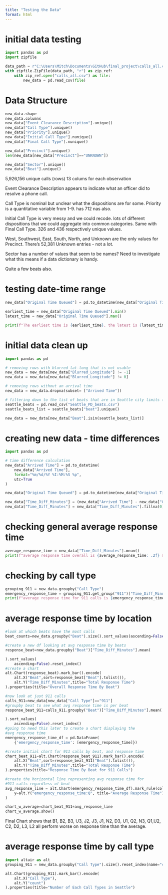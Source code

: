 ```yaml
---
title: "Testing the Data"
format: html
---
```


# initial data testing
```python
import pandas as pd
import zipfile

data_path = r"C:\Users\Mitch\Documents\GitHub\final_project\calls_all.csv.zip"
with zipfile.ZipFile(data_path, "r") as zip_ref:
    with zip_ref.open("calls_all.csv") as file:
        new_data = pd.read_csv(file)
```

# Data Structure
```python
new_data.shape
new_data.columns
new_data["Event Clearance Description"].unique()
new_data["Call Type"].unique()
new_data["Priority"].unique()
new_data["Initial Call Type"].nunique()
new_data["Final Call Type"].nunique()

new_data["Precinct"].unique()
len(new_data[new_data["Precinct"]=="UNKNOWN"])

new_data["Sector"].unique()
new_data["Beat"].unique()

```

5,926,156 unique calls (rows)
13 colums for each observation

Event Clearance Description appears to indicate what an officer did to resolve a phone call.

Call Type is nominal but unclear what the dispositions are for some.
Priority is a quantitative variable from 1-9. has 712 nas also.

Initial Call Type is very messy and we could recode. lots of different dispositions that we could aggregate into common categories. Same with Final Call Type. 326 and 436 respectively unique values.

West, Southwest, East, South, North, and Unknown are the only values for Precinct. There's 52,381 Unknown entries - not a lot.

Sector has a number of values that seem to be names? Need to investigate what this means if a data dictionary is handy.

Quite a few beats also.


# testing date-time range
```python
new_data["Original Time Queued"] = pd.to_datetime(new_data["Original Time Queued"])

earliest_time = new_data["Original Time Queued"].min()
latest_time = new_data["Original Time Queued"].max()

print(f"The earliest time is {earliest_time}, the latest is {latest_time}")
```

# initial data clean up
```python
import pandas as pd

# removing rows with blurred lat-long that is not usable
new_data = new_data[new_data["Blurred_Longitude"] != -1]
new_data = new_data[new_data["Blurred_Longitude"] != 0]

# removing rows without an arrival time
new_data = new_data.dropna(subset= ["Arrived Time"])

# filtering down to the list of beats that are in Seattle city limits (per their website)
seattle_beats = pd.read_csv("Seattle_PD_beats.csv")
seattle_beats_list = seattle_beats["beat"].unique()

new_data = new_data[new_data["Beat"].isin(seattle_beats_list)]
```

# creating new data - time differences
```python
import pandas as pd

# time difference calculation
new_data["Arrived Time"] = pd.to_datetime(
    new_data["Arrived Time"], 
    format="%m/%d/%Y %I:%M:%S %p", 
    utc=True
)

new_data["Original Time Queued"] = pd.to_datetime(new_data["Original Time Queued"], format="%m/%d/%Y %I:%M:%S %p", utc= True)

new_data["Time_Diff_Minutes"] = (new_data["Arrived Time"] - new_data["Original Time Queued"]).dt.total_seconds()/60
new_data["Time_Diff_Minutes"] = new_data["Time_Diff_Minutes"].fillna(0)
```

# checking general average response time
```python
average_response_time = new_data["Time_Diff_Minutes"].mean()
print(f"average response time overall is {average_response_time: .2f} minutes")
```

# checking by call type
```python
grouping_911 = new_data.groupby("Call Type")
emergency_response_time = grouping_911.get_group("911")["Time_Diff_Minutes"].mean()
print(f"average response time for 911 calls is {emergency_response_time: .2f} minutes")
```

# average response time by location

```python
#look at which beats have the most calls
beat_counts=new_data.groupby("Beat").size().sort_values(ascending=False).reset_index(name="count")

#create a new df looking at avg response time by beats
response_beat=new_data.groupby("Beat")["Time_Diff_Minutes"].mean(

).sort_values(
    ascending=False).reset_index()
#create a chart
alt.Chart(response_beat).mark_bar().encode(
    alt.X("Beat",sort=response_beat["Beat"].tolist()),
    alt.Y("Time_Diff_Minutes",title="Total Response Time")
).properties(title="Overall Response Time By Beat")

#now look at just 911 calls
calls_911=new_data[new_data["Call Type"]=="911"]
#groupby beat to see what avg response time is per beat
response_beat_911=calls_911.groupby("Beat")["Time_Diff_Minutes"].mean(

).sort_values(
    ascending=False).reset_index()
#going to need this later to create a chart displaying the 
#avg response time
emergency_response_time_df = pd.DataFrame(
    {'emergency_response_time': [emergency_response_time]})

#create initial chart for 911 calls by beat, and response time
chart_beat_911=alt.Chart(response_beat_911).mark_bar().encode(
    alt.X("Beat",sort=response_beat_911["Beat"].tolist()),
    alt.Y("Time_Diff_Minutes",title="Total Response Time")
).properties(title="Response Time By Beat for 911 Calls")

#create the horizontal line representing avg response time for 
#911 calls regardless of beat
avg_response_line = alt.Chart(emergency_response_time_df).mark_rule(color="red").encode(
    y=alt.Y("emergency_response_time:Q", title="Average Response Time")  # Quantitative data type
)

chart_w_average=chart_beat_911+avg_response_line
chart_w_average.show()
```

Final Chart shows that B1, B2, B3, U3, J2, J3, J1, N2, D3, U1, Q2, N3, Q1,U2, C2, D2, L3, L2 all perform worse on response time than the average.


# average response time by call type


```python
import altair as alt
grouping_911 = new_data.groupby("Call Type").size().reset_index(name="count")

alt.Chart(grouping_911).mark_bar().encode(
    alt.X("Call Type"),
    alt.Y("count")
).properties(title="Number of Each Call Types in Seattle")

```

